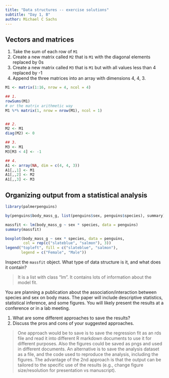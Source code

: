 ---
title: "Data structures -- exercise solutions"
subtitle: "Day 1, B"
author: Michael C Sachs
---

## Vectors and matrices

1. Take the sum of each row of `M1`
2. Create a new matrix called `M2` that is `M1` with the diagonal elements replaced by 0s
3. Create a new matrix called `M3` that is `M1` but with all values less than 4 replaced by -1
4. Append the three matrices into an array with dimensions 4, 4, 3. 


```{r}
M1 <- matrix(1:16, nrow = 4, ncol = 4)

## 1.
rowSums(M1)
# or the matrix arithmetic way
M1 %*% matrix(1, nrow = nrow(M1), ncol = 1)


## 2. 
M2 <- M1
diag(M2) <- 0

## 3.
M3 <- M1
M3[M3 < 4] <- -1

## 4. 
A1 <- array(NA, dim = c(4, 4, 3))
A1[,,1] <- M1
A1[,,2] <- M2
A1[,,3] <- M3
```



## Organizing output from a statistical analysis

```{r}
library(palmerpenguins)

by(penguins$body_mass_g, list(penguins$sex, penguins$species), summary)

massfit <- lm(body_mass_g ~ sex * species, data = penguins)
summary(massfit)

boxplot(body_mass_g ~ sex * species, data = penguins, 
        col = rep(c("slateblue", "salmon"), 3))
legend("topleft", fill = c("slateblue", "salmon"), 
       legend = c("Female", "Male"))
```


Inspect the `massfit` object. What type of data structure is it, and what does it contain? 

> It is a list with class "lm". It contains lots of information about the model fit.

You are planning a publication about the association/interaction between species and sex on body mass. The paper will include descriptive statistics, statistical inference, and some figures. You will likely present the results at a conference or in a lab meeting. 


1. What are some different approaches to save the results? 
2. Discuss the pros and cons of your suggested approaches. 

> One approach would be to save is to save the regression fit as an rds file and read it into different R markdown documents to use it for different purposes. Also the figures could be saved as pngs and used in different documents. An alternative is to save the analysis dataset as a file, and the code used to reproduce the analysis, including the figures. The advantage of the 2nd approach is that the output can be tailored to the specific use of the results (e.g., change figure size/resolution for presentation vs manuscript).